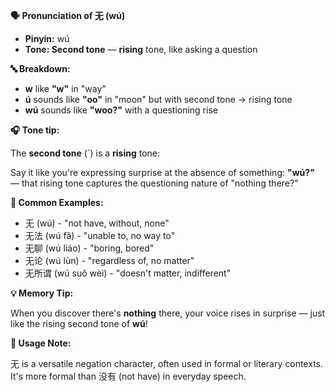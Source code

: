 **🗣️ Pronunciation of 无 (wú)**

- **Pinyin:** wú
- **Tone: Second tone** — **rising** tone, like asking a question

**🔤 Breakdown:**

- **w** like **"w"** in "way"
- **ú** sounds like **"oo"** in "moon" but with second tone → rising tone
- **wú** sounds like **"woo?"** with a questioning rise

**🎧 Tone tip:**

The **second tone** (´) is a **rising** tone:

Say it like you're expressing surprise at the absence of something: **"wú?"** — that rising tone
captures the questioning nature of "nothing there?"

**📝 Common Examples:**

- 无 (wú) - "not have, without, none"
- 无法 (wú fǎ) - "unable to, no way to"
- 无聊 (wú liáo) - "boring, bored"
- 无论 (wú lùn) - "regardless of, no matter"
- 无所谓 (wú suǒ wèi) - "doesn't matter, indifferent"

**💡 Memory Tip:**

When you discover there's **nothing** there, your voice rises in surprise — just like the rising
second tone of **wú**!

**📍 Usage Note:**

无 is a versatile negation character, often used in formal or literary contexts. It's more formal
than 没有 (not have) in everyday speech.
